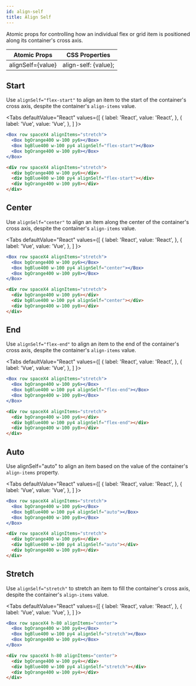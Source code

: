 ```yaml
---
id: align-self
title: Align Self
---
```



Atomic props for controlling how an individual flex or grid item is positioned along its container's cross axis.

| Atomic Props      | CSS Properties       |
| ----------------- | -------------------- |
| alignSelf={value} | align-self: {value}; |

## Start

Use `alignSelf="flex-start"` to align an item to the start of the container's cross axis, despite the container's `align-items` value.

<Tabs
defaultValue="React"
values={[
{ label: 'React', value: 'React', },
{ label: 'Vue', value: 'Vue', },
]
}>
<TabItem value="React">

```jsx live
<Box row spaceX4 alignItems="stretch">
  <Box bgOrange400 w-100 py6></Box>
  <Box bgBlue400 w-100 py4 alignSelf="flex-start"></Box>
  <Box bgOrange400 w-100 py8></Box>
</Box>
```

</TabItem>
<TabItem value="Vue">

```html
<div row spaceX4 alignItems="stretch">
  <div bgOrange400 w-100 py6></div>
  <div bgBlue400 w-100 py4 alignSelf="flex-start"></div>
  <div bgOrange400 w-100 py8></div>
</div>
```

</TabItem>
</Tabs>

## Center

Use `alignSelf="center"` to align an item along the center of the container's cross axis, despite the container's `align-items` value.

<Tabs
defaultValue="React"
values={[
{ label: 'React', value: 'React', },
{ label: 'Vue', value: 'Vue', },
]
}>
<TabItem value="React">

```jsx live
<Box row spaceX4 alignItems="stretch">
  <Box bgOrange400 w-100 py6></Box>
  <Box bgBlue400 w-100 py4 alignSelf="center"></Box>
  <Box bgOrange400 w-100 py8></Box>
</Box>
```

</TabItem>
<TabItem value="Vue">

```html
<div row spaceX4 alignItems="stretch">
  <div bgOrange400 w-100 py6></div>
  <div bgBlue400 w-100 py4 alignSelf="center"></div>
  <div bgOrange400 w-100 py8></div>
</div>
```

</TabItem>
</Tabs>

## End

Use `alignSelf="flex-end"` to align an item to the end of the container's cross axis, despite the container's `align-items` value.

<Tabs
defaultValue="React"
values={[
{ label: 'React', value: 'React', },
{ label: 'Vue', value: 'Vue', },
]
}>
<TabItem value="React">

```jsx live
<Box row spaceX4 alignItems="stretch">
  <Box bgOrange400 w-100 py6></Box>
  <Box bgBlue400 w-100 py4 alignSelf="flex-end"></Box>
  <Box bgOrange400 w-100 py8></Box>
</Box>
```

</TabItem>
<TabItem value="Vue">

```html
<div row spaceX4 alignItems="stretch">
  <div bgOrange400 w-100 py6></div>
  <div bgBlue400 w-100 py4 alignSelf="flex-end"></div>
  <div bgOrange400 w-100 py8></div>
</div>
```

</TabItem>
</Tabs>

## Auto

Use alignSelf="auto" to align an item based on the value of the container's `align-items` property.

<Tabs
defaultValue="React"
values={[
{ label: 'React', value: 'React', },
{ label: 'Vue', value: 'Vue', },
]
}>
<TabItem value="React">

```jsx live
<Box row spaceX4 alignItems="stretch">
  <Box bgOrange400 w-100 py6></Box>
  <Box bgBlue400 w-100 py4 alignSelf="auto"></Box>
  <Box bgOrange400 w-100 py8></Box>
</Box>
```

</TabItem>
<TabItem value="Vue">

```html
<div row spaceX4 alignItems="stretch">
  <div bgOrange400 w-100 py6></div>
  <div bgBlue400 w-100 py4 alignSelf="auto"></div>
  <div bgOrange400 w-100 py8></div>
</div>
```

</TabItem>
</Tabs>

## Stretch

Use `alignSelf="stretch"` to stretch an item to fill the container's cross axis, despite the container's `align-items` value.

<Tabs
defaultValue="React"
values={[
{ label: 'React', value: 'React', },
{ label: 'Vue', value: 'Vue', },
]
}>
<TabItem value="React">

```jsx live
<Box row spaceX4 h-80 alignItems="center">
  <Box bgOrange400 w-100 py4></Box>
  <Box bgBlue400 w-100 py4 alignSelf="stretch"></Box>
  <Box bgOrange400 w-100 py4></Box>
</Box>
```

</TabItem>
<TabItem value="Vue">

```html
<div row spaceX4 h-80 alignItems="center">
  <div bgOrange400 w-100 py4></div>
  <div bgBlue400 w-100 py4 alignSelf="stretch"></div>
  <div bgOrange400 w-100 py4></div>
</div>
```

</TabItem>
</Tabs>
